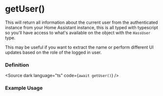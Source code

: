 
<Meta title="core/hooks/useHass/hass/getUser" />

# getUser()
This will return all information about the current user from the authenticated instance from your Home Assistant instance, this is all typed with typescript
so you'll have access to what's available on the object with the `HassUser` type.

This may be useful if you want to extract the name or perform different UI updates based on the role of the logged in user.

### Definition
<Source dark language="ts" code={`await getUser()`} />


### Example Usage

<Source dark language="ts" code={getUserExample} />
